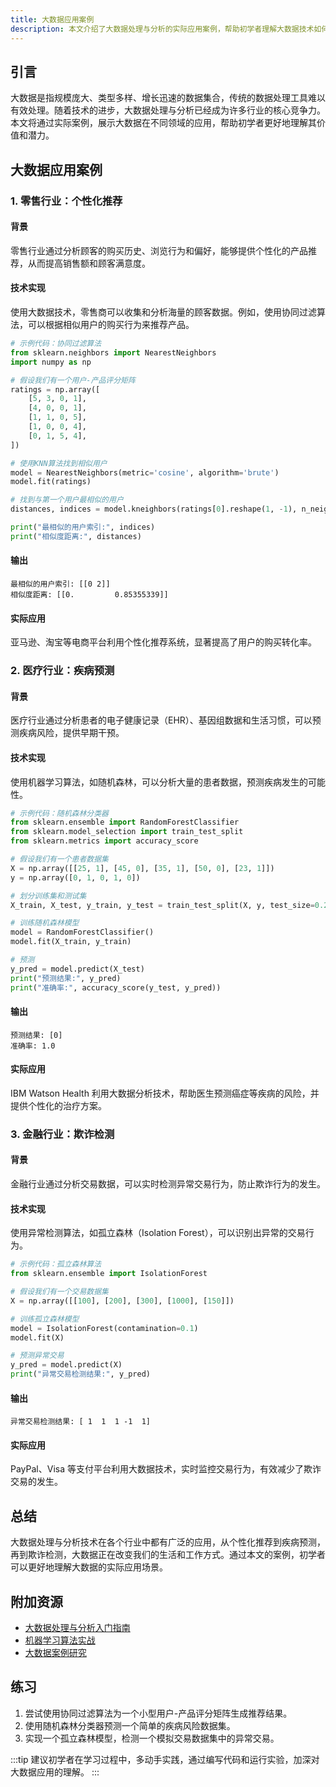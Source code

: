 ```yaml
---
title: 大数据应用案例
description: 本文介绍了大数据处理与分析的实际应用案例，帮助初学者理解大数据技术如何在不同领域中发挥作用。
---
```


## 引言

大数据是指规模庞大、类型多样、增长迅速的数据集合，传统的数据处理工具难以有效处理。随着技术的进步，大数据处理与分析已经成为许多行业的核心竞争力。本文将通过实际案例，展示大数据在不同领域的应用，帮助初学者更好地理解其价值和潜力。

## 大数据应用案例

### 1. 零售行业：个性化推荐

#### 背景
零售行业通过分析顾客的购买历史、浏览行为和偏好，能够提供个性化的产品推荐，从而提高销售额和顾客满意度。

#### 技术实现
使用大数据技术，零售商可以收集和分析海量的顾客数据。例如，使用协同过滤算法，可以根据相似用户的购买行为来推荐产品。

```python
# 示例代码：协同过滤算法
from sklearn.neighbors import NearestNeighbors
import numpy as np

# 假设我们有一个用户-产品评分矩阵
ratings = np.array([
    [5, 3, 0, 1],
    [4, 0, 0, 1],
    [1, 1, 0, 5],
    [1, 0, 0, 4],
    [0, 1, 5, 4],
])

# 使用KNN算法找到相似用户
model = NearestNeighbors(metric='cosine', algorithm='brute')
model.fit(ratings)

# 找到与第一个用户最相似的用户
distances, indices = model.kneighbors(ratings[0].reshape(1, -1), n_neighbors=2)

print("最相似的用户索引:", indices)
print("相似度距离:", distances)
```

#### 输出
```
最相似的用户索引: [[0 2]]
相似度距离: [[0.         0.85355339]]
```

#### 实际应用
亚马逊、淘宝等电商平台利用个性化推荐系统，显著提高了用户的购买转化率。

### 2. 医疗行业：疾病预测

#### 背景
医疗行业通过分析患者的电子健康记录（EHR）、基因组数据和生活习惯，可以预测疾病风险，提供早期干预。

#### 技术实现
使用机器学习算法，如随机森林，可以分析大量的患者数据，预测疾病发生的可能性。

```python
# 示例代码：随机森林分类器
from sklearn.ensemble import RandomForestClassifier
from sklearn.model_selection import train_test_split
from sklearn.metrics import accuracy_score

# 假设我们有一个患者数据集
X = np.array([[25, 1], [45, 0], [35, 1], [50, 0], [23, 1]])
y = np.array([0, 1, 0, 1, 0])

# 划分训练集和测试集
X_train, X_test, y_train, y_test = train_test_split(X, y, test_size=0.2, random_state=42)

# 训练随机森林模型
model = RandomForestClassifier()
model.fit(X_train, y_train)

# 预测
y_pred = model.predict(X_test)
print("预测结果:", y_pred)
print("准确率:", accuracy_score(y_test, y_pred))
```

#### 输出
```
预测结果: [0]
准确率: 1.0
```

#### 实际应用
IBM Watson Health 利用大数据分析技术，帮助医生预测癌症等疾病的风险，并提供个性化的治疗方案。

### 3. 金融行业：欺诈检测

#### 背景
金融行业通过分析交易数据，可以实时检测异常交易行为，防止欺诈行为的发生。

#### 技术实现
使用异常检测算法，如孤立森林（Isolation Forest），可以识别出异常的交易行为。

```python
# 示例代码：孤立森林算法
from sklearn.ensemble import IsolationForest

# 假设我们有一个交易数据集
X = np.array([[100], [200], [300], [1000], [150]])

# 训练孤立森林模型
model = IsolationForest(contamination=0.1)
model.fit(X)

# 预测异常交易
y_pred = model.predict(X)
print("异常交易检测结果:", y_pred)
```

#### 输出
```
异常交易检测结果: [ 1  1  1 -1  1]
```

#### 实际应用
PayPal、Visa 等支付平台利用大数据技术，实时监控交易行为，有效减少了欺诈交易的发生。

## 总结

大数据处理与分析技术在各个行业中都有广泛的应用，从个性化推荐到疾病预测，再到欺诈检测，大数据正在改变我们的生活和工作方式。通过本文的案例，初学者可以更好地理解大数据的实际应用场景。

## 附加资源

- [大数据处理与分析入门指南](#)
- [机器学习算法实战](#)
- [大数据案例研究](#)

## 练习

1. 尝试使用协同过滤算法为一个小型用户-产品评分矩阵生成推荐结果。
2. 使用随机森林分类器预测一个简单的疾病风险数据集。
3. 实现一个孤立森林模型，检测一个模拟交易数据集中的异常交易。

:::tip
建议初学者在学习过程中，多动手实践，通过编写代码和运行实验，加深对大数据应用的理解。
:::